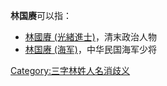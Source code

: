 '''林国赓'''可以指：
* [[林國賡_(光緒進士)|林國賡 (光緒進士)]]，清末政治人物
* [[林国赓_(海军)|林国赓 (海军)]]，中华民国海军少将

{{disambig}}

[[Category:三字林姓人名消歧义|Category:三字林姓人名消歧义]]